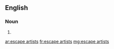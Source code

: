 ==English==

===Noun===
{{head|en|plural}}

# {{plural of|escape artist|lang=en|nocat=1}}

[[ar:escape artists]]
[[fr:escape artists]]
[[mg:escape artists]]